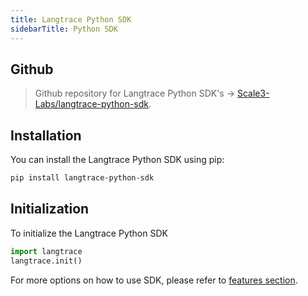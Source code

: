 ```yaml
---
title: Langtrace Python SDK
sidebarTitle: Python SDK
---
```


## Github

> Github repository for Langtrace Python SDK's -> [Scale3-Labs/langtrace-python-sdk](https://github.com/Scale3-Labs/langtrace-python-sdk).

## Installation

You can install the Langtrace Python SDK using pip:

```bash
pip install langtrace-python-sdk
```

## Initialization

To initialize the Langtrace Python SDK

```python
import langtrace
langtrace.init()
```

For more options on how to use SDK, please refer to [features section](/features).
